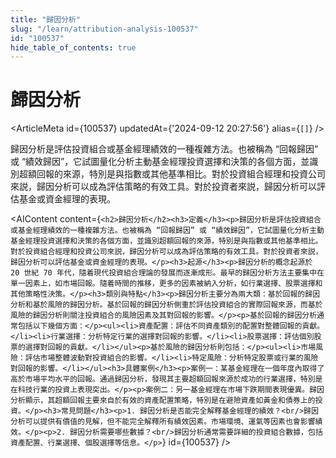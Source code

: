 ```yaml
---
title: "歸因分析"
slug: "/learn/attribution-analysis-100537"
id: "100537"
hide_table_of_contents: true
---
```



# 歸因分析

<ArticleMeta id={100537} updatedAt={'2024-09-12 20:27:56'} alias={`[]`} />
<div className='border-solid border-b border-t-0 my-4 border-[var(--ifm-color-gray-300)]' />

歸因分析是評估投資組合或基金經理績效的一種複雜方法。也被稱為 “回報歸因” 或 “績效歸因”，它試圖量化分析主動基金經理投資選擇和決策的各個方面，並識別超額回報的來源，特別是與指數或其他基準相比。對於投資組合經理和投資公司來説，歸因分析可以成為評估策略的有效工具。對於投資者來説，歸因分析可以評估基金或資金經理的表現。

<AIContent content={`<h2>歸因分析</h2><h3>定義</h3><p>歸因分析是評估投資組合或基金經理績效的一種複雜方法。也被稱為 “回報歸因” 或 “績效歸因”，它試圖量化分析主動基金經理投資選擇和決策的各個方面，並識別超額回報的來源，特別是與指數或其他基準相比。對於投資組合經理和投資公司來説，歸因分析可以成為評估策略的有效工具。對於投資者來説，歸因分析可以評估基金或資金經理的表現。</p><h3>起源</h3><p>歸因分析的概念起源於 20 世紀 70 年代，隨着現代投資組合理論的發展而逐漸成形。最早的歸因分析方法主要集中在單一因素上，如市場回報。隨着時間的推移，更多的因素被納入分析，如行業選擇、股票選擇和其他策略性決策。</p><h3>類別與特點</h3><p>歸因分析主要分為兩大類：基於回報的歸因分析和基於風險的歸因分析。基於回報的歸因分析側重於評估投資組合的實際回報來源，而基於風險的歸因分析則關注投資組合的風險因素及其對回報的影響。</p><p>基於回報的歸因分析通常包括以下幾個方面：</p><ul><li>資產配置：評估不同資產類別的配置對整體回報的貢獻。</li><li>行業選擇：分析特定行業的選擇對回報的影響。</li><li>股票選擇：評估個別股票的選擇對回報的貢獻。</li></ul><p>基於風險的歸因分析則包括：</p><ul><li>市場風險：評估市場整體波動對投資組合的影響。</li><li>特定風險：分析特定股票或行業的風險對回報的影響。</li></ul><h3>具體案例</h3><p>案例一：某基金經理在一個年度內取得了高於市場平均水平的回報。通過歸因分析，發現其主要超額回報來源於成功的行業選擇，特別是在科技行業的投資上表現突出。</p><p>案例二：另一基金經理在市場下跌期間表現優異。歸因分析顯示，其超額回報主要來自於有效的資產配置策略，特別是在避險資產如黃金和債券上的投資。</p><h3>常見問題</h3><p>1. 歸因分析是否能完全解釋基金經理的績效？<br/>歸因分析可以提供有價值的見解，但不能完全解釋所有績效因素。市場環境、運氣等因素也會影響績效。</p><p>2. 歸因分析需要哪些數據？<br/>歸因分析通常需要詳細的投資組合數據，包括資產配置、行業選擇、個股選擇等信息。</p>`} id={100537} />
